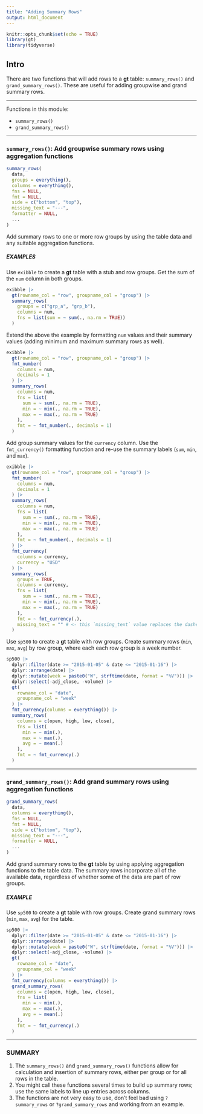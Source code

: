 ```yaml
---
title: "Adding Summary Rows"
output: html_document
---
```


```r
knitr::opts_chunk$set(echo = TRUE)
library(gt)
library(tidyverse)
```

## Intro

There are two functions that will add rows to a **gt** table: `summary_rows()` and `grand_summary_rows()`. These are useful for adding groupwise and grand summary rows.

------

Functions in this module:

- `summary_rows()`
- `grand_summary_rows()`

------


### `summary_rows()`: Add groupwise summary rows using aggregation functions

``` r
summary_rows(
  data,
  groups = everything(),
  columns = everything(),
  fns = NULL,
  fmt = NULL,
  side = c("bottom", "top"),
  missing_text = "---",
  formatter = NULL,
  ...
)
```

Add summary rows to one or more row groups by using the table data and any suitable aggregation functions.

##### EXAMPLES

Use `exibble` to create a **gt** table with a stub and row groups. Get the sum of the `num` column in both groups.

```r
exibble |>
  gt(rowname_col = "row", groupname_col = "group") |>
  summary_rows(
    groups = c("grp_a", "grp_b"),
    columns = num,
    fns = list(sum = ~ sum(., na.rm = TRUE))
  )
```


Extend the above the example by formatting `num` values and their summary values (adding minimum and maximum summary rows as well).

```r
exibble |>
  gt(rowname_col = "row", groupname_col = "group") |>
  fmt_number(
    columns = num,
    decimals = 1
  ) |>
  summary_rows(
    columns = num,
    fns = list(
      sum = ~ sum(., na.rm = TRUE),
      min = ~ min(., na.rm = TRUE),
      max = ~ max(., na.rm = TRUE)
    ),
    fmt = ~ fmt_number(., decimals = 1)
  )
```


Add group summary values for the `currency` column. Use the `fmt_currency()` formatting function and re-use the summary labels (`sum`, `min`, and `max`).

```r
exibble |>
  gt(rowname_col = "row", groupname_col = "group") |>
  fmt_number(
    columns = num,
    decimals = 1
  ) |>
  summary_rows(
    columns = num,
    fns = list(
      sum = ~ sum(., na.rm = TRUE),
      min = ~ min(., na.rm = TRUE),
      max = ~ max(., na.rm = TRUE)
    ),
    fmt = ~ fmt_number(., decimals = 1)
  ) |>
  fmt_currency(
    columns = currency,
    currency = "USD"
  ) |>
  summary_rows(
    groups = TRUE,
    columns = currency,
    fns = list(
      sum = ~ sum(., na.rm = TRUE),
      min = ~ min(., na.rm = TRUE),
      max = ~ max(., na.rm = TRUE)
    ),
    fmt = ~ fmt_currency(.),
    missing_text = "" # <- this `missing_text` value replaces the dashes with nothing
  )
```


Use `sp500` to create a **gt** table with row groups. Create summary rows (`min`, `max`, `avg`) by row group, where each each row group is a week number.

```r
sp500 |>
  dplyr::filter(date >= "2015-01-05" & date <= "2015-01-16") |>
  dplyr::arrange(date) |>
  dplyr::mutate(week = paste0("W", strftime(date, format = "%V"))) |>
  dplyr::select(-adj_close, -volume) |>
  gt(
    rowname_col = "date",
    groupname_col = "week"
  ) |>
  fmt_currency(columns = everything()) |>
  summary_rows(
    columns = c(open, high, low, close),
    fns = list(
      min = ~ min(.),
      max = ~ max(.),
      avg = ~ mean(.)
    ),
    fmt = ~ fmt_currency(.)
  )
```

------

### `grand_summary_rows()`: Add grand summary rows using aggregation functions

``` r
grand_summary_rows(
  data,
  columns = everything(),
  fns = NULL,
  fmt = NULL,
  side = c("bottom", "top"),
  missing_text = "---",
  formatter = NULL,
  ...
)
```

Add grand summary rows to the **gt** table by using applying aggregation functions to the table data. The summary rows incorporate all of the available data, regardless of whether some of the data are part of row groups.

##### EXAMPLE

Use `sp500` to create a **gt** table with row groups. Create grand summary rows (`min`, `max`, `avg`) for the table.

```r
sp500 |>
  dplyr::filter(date >= "2015-01-05" & date <= "2015-01-16") |>
  dplyr::arrange(date) |>
  dplyr::mutate(week = paste0("W", strftime(date, format = "%V"))) |>
  dplyr::select(-adj_close, -volume) |>
  gt(
    rowname_col = "date",
    groupname_col = "week"
  ) |>
  fmt_currency(columns = everything()) |>
  grand_summary_rows(
    columns = c(open, high, low, close),
    fns = list(
      min = ~ min(.),
      max = ~ max(.),
      avg = ~ mean(.)
    ),
    fmt = ~ fmt_currency(.)
  )
```

------

### SUMMARY

1. The `summary_rows()` and `grand_summary_rows()` functions allow for calculation and insertion of summary rows, either per group or for all rows in the table.
2. You might call these functions several times to build up summary rows; use the same labels to line up entries across columns.
3. The functions are not very easy to use, don't feel bad using `?summary_rows` or `?grand_summary_rows` and working from an example.
